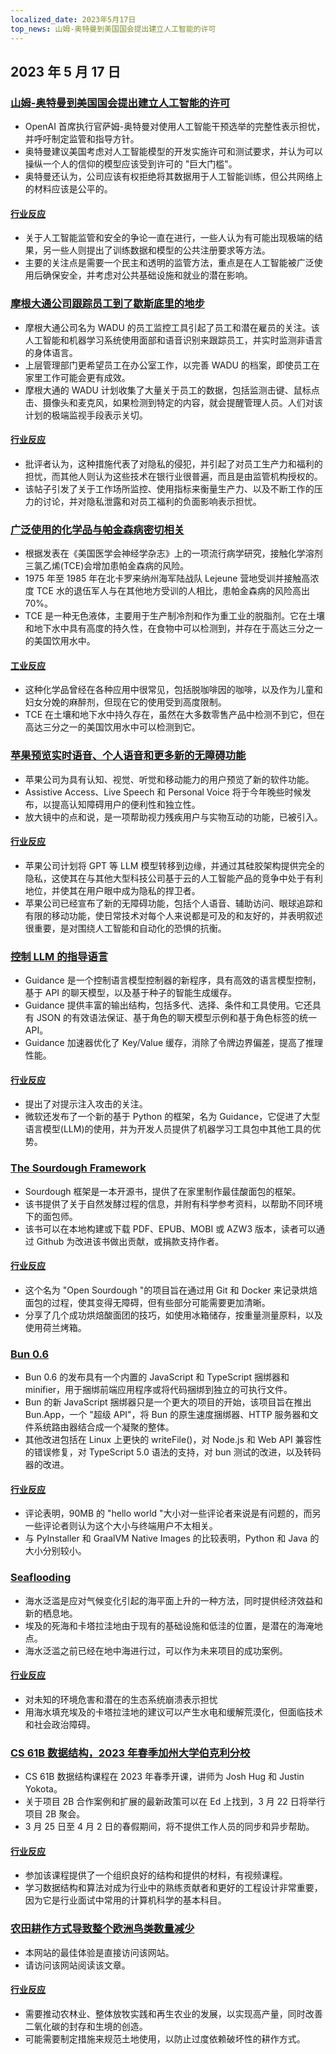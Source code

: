 ```yaml
---
localized_date: 2023年5月17日
top_news: 山姆-奥特曼到美国国会提出建立人工智能的许可
---
```




## 2023 年 5 月 17 日

### [山姆-奥特曼到美国国会提出建立人工智能的许可](https://www.reuters.com/technology/openai-chief-goes-before-us-congress-propose-licenses-building-ai-2023-05-16/)

- OpenAI 首席执行官萨姆-奥特曼对使用人工智能干预选举的完整性表示担忧，并呼吁制定监管和指导方针。
- 奥特曼建议美国考虑对人工智能模型的开发实施许可和测试要求，并认为可以操纵一个人的信仰的模型应该受到许可的 "巨大门槛"。
- 奥特曼还认为，公司应该有权拒绝将其数据用于人工智能训练，但公共网络上的材料应该是公平的。

#### [行业反应](http://news.ycombinator.com/item?id=35960125)

- 关于人工智能监管和安全的争论一直在进行，一些人认为有可能出现极端的结果，另一些人则提出了训练数据和模型的公共注册要求等方法。
- 主要的关注点是需要一个民主和透明的监管方法，重点是在人工智能被广泛使用后确保安全，并考虑对公共基础设施和就业的潜在影响。

### [摩根大通公司跟踪员工到了歇斯底里的地步](https://old.reddit.com/r/antiwork/comments/13ijhae/came_back_to_a_post_here_but_it_was_removed_from/)

- 摩根大通公司名为 WADU 的员工监控工具引起了员工和潜在雇员的关注。该人工智能和机器学习系统使用面部和语音识别来跟踪员工，并实时监测非语言的身体语言。
- 上层管理部门更希望员工在办公室工作，以完善 WADU 的档案，即使员工在家里工作可能会更有成效。
- 摩根大通的 WADU 计划收集了大量关于员工的数据，包括监测击键、鼠标点击、摄像头和麦克风，如果检测到特定的内容，就会提醒管理人员。人们对该计划的极端监视手段表示关切。

#### [行业反应](http://news.ycombinator.com/item?id=35959865)

- 批评者认为，这种措施代表了对隐私的侵犯，并引起了对员工生产力和福利的担忧，而其他人则认为这些技术在银行业很普遍，而且是由监管机构授权的。
- 该帖子引发了关于工作场所监控、使用指标来衡量生产力、以及不断工作的压力的讨论，并对隐私泄露和对员工福利的负面影响表示担忧。

### [广泛使用的化学品与帕金森病密切相关](https://www.science.org/content/article/widely-used-chemical-strongly-linked-parkinson-s-disease)

- 根据发表在《美国医学会神经学杂志》上的一项流行病学研究，接触化学溶剂三氯乙烯(TCE)会增加患帕金森病的风险。
- 1975 年至 1985 年在北卡罗来纳州海军陆战队 Lejeune 营地受训并接触高浓度 TCE 水的退伍军人与在其他地方受训的人相比，患帕金森病的风险高出 70%。
- TCE 是一种无色液体，主要用于生产制冷剂和作为重工业的脱脂剂。它在土壤和地下水中具有高度的持久性，在食物中可以检测到，并存在于高达三分之一的美国饮用水中。

#### [工业反应](http://news.ycombinator.com/item?id=35960018)

- 这种化学品曾经在各种应用中很常见，包括脱咖啡因的咖啡，以及作为儿童和妇女分娩的麻醉剂，但现在它的使用受到高度限制。
- TCE 在土壤和地下水中持久存在，虽然在大多数零售产品中检测不到它，但在高达三分之一的美国饮用水中可以检测到它。

### [苹果预览实时语音、个人语音和更多新的无障碍功能](https://www.apple.com/newsroom/2023/05/apple-previews-live-speech-personal-voice-and-more-new-accessibility-features/)

- 苹果公司为具有认知、视觉、听觉和移动能力的用户预览了新的软件功能。
- Assistive Access、Live Speech 和 Personal Voice 将于今年晚些时候发布，以提高认知障碍用户的便利性和独立性。
- 放大镜中的点和说，是一项帮助视力残疾用户与实物互动的功能，已被引入。

#### [行业反应](http://news.ycombinator.com/item?id=35960663)

- 苹果公司计划将 GPT 等 LLM 模型转移到边缘，并通过其硅胶架构提供完全的隐私，这使其在与其他大型科技公司基于云的人工智能产品的竞争中处于有利地位，并使其在用户眼中成为隐私的捍卫者。
- 苹果公司已经宣布了新的无障碍功能，包括个人语音、辅助访问、眼球追踪和有限的移动功能，使日常技术对每个人来说都是可及的和友好的，并表明叙述很重要，是对围绕人工智能和自动化的恐惧的抗衡。

### [控制 LLM 的指导语言](https://github.com/microsoft/guidance)

- Guidance 是一个控制语言模型控制器的新程序，具有高效的语言模型控制，基于 API 的聊天模型，以及基于种子的智能生成缓存。
- Guidance 提供丰富的输出结构，包括多代、选择、条件和工具使用。它还具有 JSON 的有效语法保证、基于角色的聊天模型示例和基于角色标签的统一 API。
- Guidance 加速器优化了 Key/Value 缓存，消除了令牌边界偏差，提高了推理性能。

#### [行业反应](http://news.ycombinator.com/item?id=35963936)

- 提出了对提示注入攻击的关注。
- 微软还发布了一个新的基于 Python 的框架，名为 Guidance，它促进了大型语言模型(LLM)的使用，并为开发人员提供了机器学习工具包中其他工具的优势。

### [The Sourdough Framework](https://github.com/hendricius/the-sourdough-framework)

- Sourdough 框架是一本开源书，提供了在家里制作最佳酸面包的框架。
- 该书提供了关于自然发酵过程的信息，并附有科学参考资料，以帮助不同环境下的面包师。
- 该书可以在本地构建或下载 PDF、EPUB、MOBI 或 AZW3 版本，读者可以通过 Github 为改进该书做出贡献，或捐款支持作者。

#### [行业反应](http://news.ycombinator.com/item?id=35961590)

- 这个名为 "Open Sourdough "的项目旨在通过用 Git 和 Docker 来记录烘焙面包的过程，使其变得无障碍，但有些部分可能需要更加清晰。
- 分享了几个成功烘焙酸面团的技巧，如使用冰箱储存，按重量测量原料，以及使用荷兰烤箱。

### [Bun 0.6](https://bun.sh/blog/bun-v0.6.0)

- Bun 0.6 的发布具有一个内置的 JavaScript 和 TypeScript 捆绑器和 minifier，用于捆绑前端应用程序或将代码捆绑到独立的可执行文件。
- Bun 的新 JavaScript 捆绑器只是一个更大的项目的开始，该项目旨在推出 Bun.App，一个 "超级 API"，将 Bun 的原生速度捆绑器、HTTP 服务器和文件系统路由器结合成一个凝聚的整体。
- 其他改进包括在 Linux 上更快的 writeFile()，对 Node.js 和 Web API 兼容性的错误修复，对 TypeScript 5.0 语法的支持，对 bun 测试的改进，以及转码器的改进。

#### [行业反应](http://news.ycombinator.com/item?id=35965483)

- 评论表明，90MB 的 "hello world "大小对一些评论者来说是有问题的，而另一些评论者则认为这个大小与终端用户不太相关。
- 与 PyInstaller 和 GraalVM Native Images 的比较表明，Python 和 Java 的大小分别较小。

### [Seaflooding](https://unchartedterritories.tomaspueyo.com/p/seaflooding)

- 海水泛滥是应对气候变化引起的海平面上升的一种方法，同时提供经济效益和新的栖息地。
- 埃及的死海和卡塔拉洼地由于现有的基础设施和低洼的位置，是潜在的海淹地点。
- 海水泛滥之前已经在地中海进行过，可以作为未来项目的成功案例。

#### [行业反应](http://news.ycombinator.com/item?id=35957814)

- 对未知的环境危害和潜在的生态系统崩溃表示担忧
- 用海水填充埃及的卡塔拉洼地的建议可以产生水电和缓解荒漠化，但面临技术和社会政治障碍。

### [CS 61B 数据结构，2023 年春季加州大学伯克利分校](https://sp23.datastructur.es/)

- CS 61B 数据结构课程在 2023 年春季开课，讲师为 Josh Hug 和 Justin Yokota。
- 关于项目 2B 合作案例和扩展的最新政策可以在 Ed 上找到，3 月 22 日将举行项目 2B 聚会。
- 3 月 25 日至 4 月 2 日的春假期间，将不提供工作人员的同步和异步帮助。

#### [行业反应](http://news.ycombinator.com/item?id=35957811)

- 参加该课程提供了一个组织良好的结构和提供的材料，有视频课程。
- 学习数据结构和算法对成为行业中的熟练贡献者和更好的工程设计非常重要，因为它是行业面试中常用的计算机科学的基本科目。

### [农田耕作方式导致整个欧洲鸟类数量减少](https://www.pnas.org/doi/full/10.1073/pnas.2216573120)

- 本网站的最佳体验是直接访问该网站。
- 请访问该网站阅读该文章。

#### [行业反应](http://news.ycombinator.com/item?id=35958876)

- 需要推动农林业、整体放牧实践和再生农业的发展，以实现高产量，同时改善二氧化碳的封存和生境的创造。
- 可能需要制定措施来规范土地使用，以防止过度依赖破坏性的耕作方式。

</Steps>
